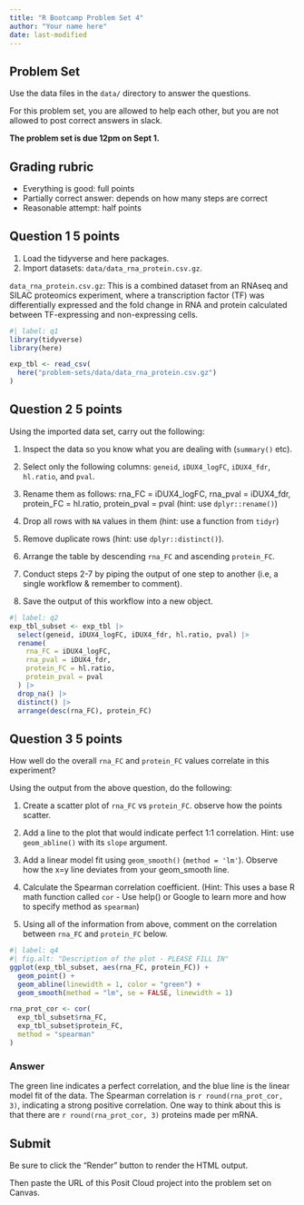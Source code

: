 ```yaml
---
title: "R Bootcamp Problem Set 4"
author: "Your name here"
date: last-modified 
---
```


## Problem Set

Use the data files in the `data/` directory to answer the questions.

For this problem set, you are allowed to help each other, but you are not
allowed to post correct answers in slack.

**The problem set is due 12pm on Sept 1.**

## Grading rubric

- Everything is good: full points
- Partially correct answer: depends on how many steps are correct
- Reasonable attempt: half points

## Question 1 **5 points**

1. Load the tidyverse and here packages.  
2. Import datasets: `data/data_rna_protein.csv.gz`.

`data_rna_protein.csv.gz`: This is a combined dataset from an RNAseq and SILAC
proteomics experiment, where a transcription factor (TF) was differentially
expressed and the fold change in RNA and protein calculated between
TF-expressing and non-expressing cells.
   
```r
#| label: q1
library(tidyverse)
library(here)

exp_tbl <- read_csv(
  here("problem-sets/data/data_rna_protein.csv.gz")
)
```

## Question 2 **5 points**

Using the imported data set, carry out the following:  

1. Inspect the data so you know what you are dealing with (`summary()` etc). 

2. Select only the following columns: `geneid`, `iDUX4_logFC`, `iDUX4_fdr`,
   `hl.ratio`, and `pval`.

3. Rename them as follows: rna_FC = iDUX4_logFC, rna_pval = iDUX4_fdr,
   protein_FC = hl.ratio, protein_pval = pval (hint: use `dplyr::rename()`)

4. Drop all rows with `NA` values in them (hint: use a function from `tidyr`)

6. Remove duplicate rows (hint: use `dplyr::distinct()`).

7. Arrange the table by descending `rna_FC` and ascending 
   `protein_FC`.
   
8. Conduct steps 2-7 by piping the output of one step to another (i.e, a single
   workflow & remember to comment).
   
9. Save the output of this workflow into a new object.

```r
#| label: q2
exp_tbl_subset <- exp_tbl |>
  select(geneid, iDUX4_logFC, iDUX4_fdr, hl.ratio, pval) |>
  rename(
    rna_FC = iDUX4_logFC,
    rna_pval = iDUX4_fdr,
    protein_FC = hl.ratio,
    protein_pval = pval
  ) |>
  drop_na() |>
  distinct() |>
  arrange(desc(rna_FC), protein_FC)
```

## Question 3  **5 points**

How well do the overall `rna_FC` and `protein_FC` values correlate in this
experiment?

Using the output from the above question, do the following:  

1. Create a scatter plot of `rna_FC` vs `protein_FC`. observe how the points scatter.

2. Add a line to the plot that would indicate perfect 1:1 correlation.
   Hint: use `geom_abline()` with its `slope` argument.
   
3. Add a linear model fit using `geom_smooth()` (`method = 'lm'`).
   Observe how the x=y line deviates from your geom_smooth line.

4. Calculate the Spearman correlation coefficient. (Hint: This uses a base R math
   function called `cor` - Use help() or Google to learn more and how to specify
   method as `spearman`)

5. Using all of the information from above, comment on the correlation between
   `rna_FC` and `protein_FC` below.

```r
#| label: q4
#| fig.alt: "Description of the plot - PLEASE FILL IN"
ggplot(exp_tbl_subset, aes(rna_FC, protein_FC)) +
  geom_point() +
  geom_abline(linewidth = 1, color = "green") +
  geom_smooth(method = "lm", se = FALSE, linewidth = 1)

rna_prot_cor <- cor(
  exp_tbl_subset$rna_FC,
  exp_tbl_subset$protein_FC,
  method = "spearman"
)
```

### Answer

The green line indicates a perfect correlation, and the blue line is the linear model fit of the data. The Spearman correlation is `r round(rna_prot_cor, 3)`, indicating a strong positive correlation. One way to think about this is that there are `r round(rna_prot_cor, 3)` proteins made per mRNA.

## Submit

Be sure to click the "Render" button to render the HTML output.

Then paste the URL of this Posit Cloud project into the problem set on Canvas.
